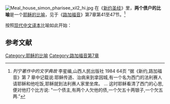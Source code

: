 [[File:Meal_house_simon_pharisee_xil2_hi.jpg|thumb]]
在《[[新约圣经|新约圣经]]》里，'''两个债户的比喻'''是一个[[耶稣的比喻|耶稣的比喻]]，见于《[[路加福音|路加福音]]》第7章第41至47节。<ref>''列宁著作中的文学典故'' 李星编,山西人民出版社 1984 64页 “据《新约,路加福音》第 7 章中记载说:耶稣传道、治病来到拿因城,有一个名为西门的法利赛人请耶稣和他吃饭,耶稣就到法利赛人家里坐席。 ... 这时耶稣看清了西门的心思,便对他打个比方说: "一个债主,有两个人欠他的债,一个欠五十两银子,一个欠五两.”</ref>

按照[[现代中文译本|现代中文译本]]比喻如此开始：
{{quotation|路加福音 7:41 耶稣说：“有两个人同欠一个债主的债，一个欠五百块银圆，另一个欠五十块银圆。42 两个人都无力偿还，债主就把他们的债都取消了。你想，他们哪一个会更爱他呢？”}}
== 参考文献 ==
{{Reflist}}

{{耶稣的比喻}}

[[Category:耶稣的比喻|Category:耶稣的比喻]]
[[Category:路加福音第7章|Category:路加福音第7章]]